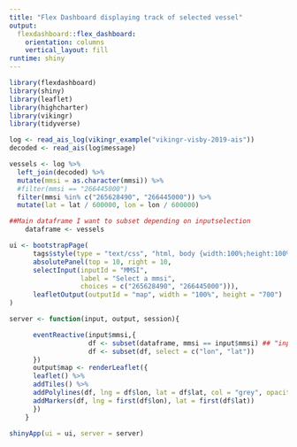 ```yaml
---
title: "Flex Dashboard displaying track of selected vessel"
output:
  flexdashboard::flex_dashboard:
    orientation: columns
    vertical_layout: fill
runtime: shiny
---
```


```r
library(flexdashboard)
library(shiny)
library(leaflet)
library(highcharter)
library(vikingr)
library(tidyverse)

log <- read_ais_log(vikingr_example("vikingr-visby-2019-ais"))
decoded <- read_ais(log$message)

vessels <- log %>%
  left_join(decoded) %>%
  mutate(mmsi = as.character(mmsi)) %>%
  #filter(mmsi == "266445000")
  filter(mmsi %in% c("265628490", "266445000")) %>%
  mutate(lat = lat / 600000, lon = lon / 600000)

##Main dataframe I want to subset depending on inputselection    
    dataframe <- vessels 

ui <- bootstrapPage( 
      tags$style(type = "text/css", "html, body {width:100%;height:100%}"),
      absolutePanel(top = 10, right = 10,
      selectInput(inputId = "MMSI", 
                  label = "Select a mmsi", 
                  choices = c("265628490", "266445000"))),
      leafletOutput(outputId = "map", width = "100%", height = "700")
)

server <- function(input, output, session){

      eventReactive(input$mmsi,{
                    df <- subset(dataframe, mmsi == input$mmsi) ## "input$whaleID" should become the WhaleID that is selected from the inputselect.
                    df <- subset(df, select = c("lon", "lat")) 
      })                
      output$map <- renderLeaflet({
      leaflet() %>%
      addTiles() %>%
      addPolylines(df, lng = df$lon, lat = df$lat, col = "grey", opacity = 1) %>%
      addMarkers(df, lng = first(df$lon), lat = first(df$lat))
      })
    } 

shinyApp(ui = ui, server = server)
```
